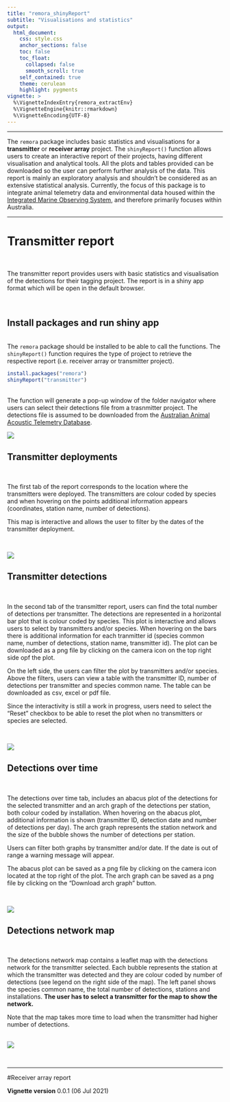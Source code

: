 ```yaml
---
title: "remora_shinyReport"
subtitle: "Visualisations and statistics"
output:
  html_document:
    css: style.css
    anchor_sections: false
    toc: false
    toc_float: 
      collapsed: false
      smooth_scroll: true
    self_contained: true
    theme: cerulean
    highlight: pygments
vignette: >
  %\VignetteIndexEntry{remora_extractEnv}
  %\VignetteEngine{knitr::rmarkdown}
  %\VignetteEncoding{UTF-8}
---
```


--------------------------------------

The `remora` package includes basic statistics and visualisations for a **transmitter** or **receiver array** project. The `shinyReport()` function allows users to create an interactive report of their projects, having different visualisation and analytical tools. All the plots and tables provided can be downloaded so the user can perform further analysis of the data. This report is mainly an exploratory analysis and shouldn't be considered as an extensive statistical analysis. Currently, the focus of this package is to integrate animal telemetry data and environmental data housed within the [Integrated Marine Observing System](https://imos.org.au), and therefore primarily focuses within Australia. 
<br>

---------------------------------------

# Transmitter report



<br>

The transmitter report provides users with basic statistics and visualisation of the detections for their tagging project. The report is in a shiny app format which will be open in the default browser. 

<br>



## Install packages and run shiny app
<br>
The `remora` package should be installed to be able to call the functions. The `shinyReport()` function requires the type of project to retrieve the respective report (i.e. receiver array or transmitter project).

```r
install.packages("remora")
shinyReport("transmitter")
```
<br>
The function will generate a pop-up window of the folder navigator where users can select their detections file from a trasnmitter project. The detections file is assumed to be downloaded from the [Australian Animal Acoustic Telemetry Database](https://animaltracking.aodn.org.au/projects).

![](images/pop-up-detections.png)




## Transmitter deployments

<br>

The first tab of the report corresponds to the location where the transmitters were deployed. The transmitters are colour coded by species and when hovering on the points additional information appears (coordinates, station name, number of detections). 

This map is interactive and allows the user to filter by the dates of the transmitter deployment.

<br>

![](images/transmitter-deployments.png)






## Transmitter detections

<br>

In the second tab of the transmitter report, users can find the total number of detections per transmitter. The detections are represented in a horizontal bar plot that is colour coded by species. This plot is interactive and allows users to select by transmitters and/or species. When hovering on the bars there is additional information for each tranmitter id (species common name, number of detections, station name, transmitter id). The plot can be downloaded as a png file by clicking on the camera icon on the top right side opf the plot.

On the left side, the users can filter the plot by transmitters and/or species. Above the filters, users can view a table with the transmitter ID, number of detections per transmitter and species common name. The table can be downloaded as csv, excel or pdf file.

Since the interactivity is still a work in progress, users need to select the "Reset" checkbox to be able to reset the plot when no transmitters or species are selected.


<br>



![](images/transmitter-detections.png)






## Detections over time

<br>

The detections over time tab, includes an abacus plot of the detections for the selected transmitter and an arch graph of the detections per station, both colour coded by installation. When hovering on the abacus plot, additional information is shown (transmitter ID, detection date and number of detections per day). The arch graph represents the station network and the size of the bubble shows the number of detections per station.

Users can filter both graphs by transmitter and/or date. If the date is out of range a warning message will appear. 

The abacus plot can be saved as a png file by clicking on the camera icon located at the top right of the plot. The arch graph can be saved as a png file by clicking on the "Download arch graph" button.

<br>

![](images/detections-over-time.png)




## Detections network map 
<br>

The detections network map contains a leaflet map with the detections network for the transmitter selected. Each bubble represents the station at which the transmitter was detected and they are colour coded by number of detections (see legend on the right side of the map). The left panel shows the species common name, the total number of detections, stations and installations. **The user has to select a transmitter for the map to show the network.** 

Note that the map takes more time to load when the transmitter had higher number of detections.

<br>
![](images/detections-network-map.png)



<br>



--------------------------------------

#Receiver array report

**Vignette version**
0.0.1 (06 Jul 2021)


<div class="tocify-extend-page" data-unique="tocify-extend-page" style="height: 0;"></div>


